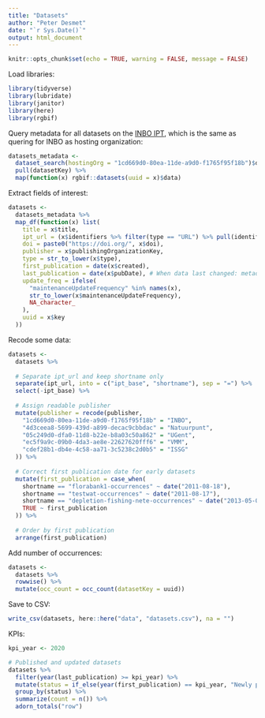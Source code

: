 ```yaml
---
title: "Datasets"
author: "Peter Desmet"
date: "`r Sys.Date()`"
output: html_document
---
```


```r
knitr::opts_chunk$set(echo = TRUE, warning = FALSE, message = FALSE)
```

Load libraries:

```r
library(tidyverse)
library(lubridate)
library(janitor)
library(here)
library(rgbif)
```

Query metadata for all datasets on the [INBO IPT](https://www.gbif.org/installation/9f25fd85-85dc-4dcd-a1b4-b31165442e2b), which is the same as quering for INBO as hosting organization:

```r
datasets_metadata <-
  dataset_search(hostingOrg = "1cd669d0-80ea-11de-a9d0-f1765f95f18b")$data %>%
  pull(datasetKey) %>%
  map(function(x) rgbif::datasets(uuid = x)$data)
```

Extract fields of interest:

```r
datasets <- 
  datasets_metadata %>%
  map_df(function(x) list(
    title = x$title,
    ipt_url = (x$identifiers %>% filter(type == "URL") %>% pull(identifier))[1],
    doi = paste0("https://doi.org/", x$doi),
    publisher = x$publishingOrganizationKey,
    type = str_to_lower(x$type),
    first_publication = date(x$created),
    last_publication = date(x$pubDate), # When data last changed: metadata updates are only reflected in "modified"
    update_freq = ifelse(
      "maintenanceUpdateFrequency" %in% names(x),
      str_to_lower(x$maintenanceUpdateFrequency),
      NA_character_
    ),
    uuid = x$key
  ))
```

Recode some data:

```r
datasets <-
  datasets %>%
  
  # Separate ipt_url and keep shortname only
  separate(ipt_url, into = c("ipt_base", "shortname"), sep = "=") %>%
  select(-ipt_base) %>%
  
  # Assign readable publisher
  mutate(publisher = recode(publisher,
    "1cd669d0-80ea-11de-a9d0-f1765f95f18b" = "INBO",
    "4d3ceea8-5699-439d-a899-decac9cbbdac" = "Natuurpunt",
    "05c249d0-dfa0-11d8-b22e-b8a03c50a862" = "UGent",
    "ec5f9a9c-09b0-4da3-ae8e-22627620fff6" = "VMM",
    "cdef28b1-db4e-4c58-aa71-3c5238c2d0b5" = "ISSG"
  )) %>%
  
  # Correct first publication date for early datasets
  mutate(first_publication = case_when(
    shortname == "florabank1-occurrences" ~ date("2011-08-18"),
    shortname == "testwat-occurrences" ~ date("2011-08-17"),
    shortname == "depletion-fishing-nete-occurrences" ~ date("2013-05-05"),
    TRUE ~ first_publication
  )) %>%
  
  # Order by first publication
  arrange(first_publication)
```

Add number of occurrences:

```r
datasets <-
  datasets %>%
  rowwise() %>%
  mutate(occ_count = occ_count(datasetKey = uuid))
```

Save to CSV:

```r
write_csv(datasets, here::here("data", "datasets.csv"), na = "")
```

KPIs:

```r
kpi_year <- 2020
```

```r
# Published and updated datasets
datasets %>%
  filter(year(last_publication) >= kpi_year) %>%
  mutate(status = if_else(year(first_publication) == kpi_year, "Newly published", "Updated")) %>%
  group_by(status) %>%
  summarize(count = n()) %>%
  adorn_totals("row")
```
